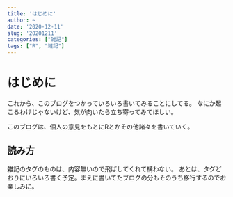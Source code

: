 ```yaml
---
title: 'はじめに'
author: ~
date: '2020-12-11'
slug: '20201211'
categories: ["雑記"]
tags: ["R", "雑記"]
---
```


# はじめに

これから、このブログをつかっていろいろ書いてみることにしてる。
なにか起こるわけじゃないけど、気が向いたら立ち寄ってみてほしい。

このブログは、個人の意見をもとにRとかその他諸々を書いていく。

## 読み方

雑記のタグのものは、内容無いので飛ばしてくれて構わない。
  あとは、タグどおりにいろいろ書く予定。まえに書いてたブログの分もそのうち移行するのでお楽しみに。